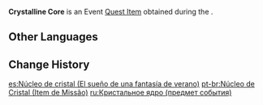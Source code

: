 {{Item Infobox
|id           = 101896; 101897; 101898
|image        = Item Crystalline Core.png
|type         = Quest Items
|group        = Event Items
|description  = The crystalline core component that was missing from the curious Fatui machine. According to Persikov's manuscript, the machine can be restarted if three such cores are found and inserted into the device.
|source1      = [[Like Rhyme and Song, the Summer Reverie]]
|event        = Summertime Odyssey
}}
'''Crystalline Core''' is an Event [[Quest Item]] obtained during the {{Quest|Like Rhyme and Song, the Summer Reverie}}.

==Other Languages==
{{Other Languages
|default_hidden = 1
|en      = Crystalline Core
|zhs     = 晶核
|zhs_rm  = Jīng Hé
|zht     = 晶核
|zht_rm  = Jīng Hé
|ja      = 晶核
|ja_rm   = Shoukaku{{Assumed}}
|ko      = 수정 코어
|ko_rm   = Sujeong Koeo
|es      = Núcleo de cristal
|fr      = Noyau cristallin
|ru      = Кристальное ядро
|th      = แกนคริสตัล
|th_rm   = 
|vi      = Tinh Hạt Nhân
|de      = Kristallkern
|id      = Inti Kristal
|pt      = Núcleo de Cristal
}}

==Change History==
{{Change History|2.8}}

[[es:Núcleo de cristal (El sueño de una fantasía de verano)]]
[[pt-br:Núcleo de Cristal (Item de Missão)]]
[[ru:Кристальное ядро (предмет события)]]